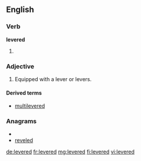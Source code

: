 ==English==

===Verb===
'''levered'''

# {{past of|[[lever]]}}

===Adjective===
{{en-adj|-}}

# Equipped with a lever or levers.

====Derived terms====
* [[multilevered]]

===Anagrams===
* {{alphagram|deeelrv}}
* [[reveled#English|reveled]]

[[de:levered]]
[[fr:levered]]
[[mg:levered]]
[[fi:levered]]
[[vi:levered]]